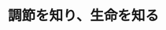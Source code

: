 ﻿---
title: "調節を知り、生命を知る"
category: "生命理工学院"
vol: 52
interviewee: "久堀 徹 "
url: ""
tags: ["生命","要素","調節","本質","スタイル"]
pdf: "52-1.pdf"
career: ""
preface: "『生命』を維持するために最も大切な要素は『調節』であるという観点から研究を行う。久堀先生のこの研究スタイルは生命の本質を見抜いた上で確立されてきたものなのだろう。"
---
